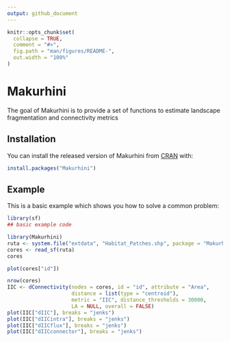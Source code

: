 ```yaml
---
output: github_document
---
```


<!-- README.md is generated from README.Rmd. Please edit that file -->

```r
knitr::opts_chunk$set(
  collapse = TRUE,
  comment = "#>",
  fig.path = "man/figures/README-",
  out.width = "100%"
)
```
# Makurhini

<!-- badges: start -->
<!-- badges: end -->

The goal of Makurhini is to provide a set of functions to estimate landscape fragmentation and connectivity metrics

## Installation

You can install the released version of Makurhini from [CRAN](https://CRAN.R-project.org) with:

``` r
install.packages("Makurhini")
```

## Example

This is a basic example which shows you how to solve a common problem:

```r
library(sf)
## basic example code
```
```r
library(Makurhini)
ruta <- system.file("extdata", "Habitat_Patches.shp", package = "Makurhini")
cores <- read_sf(ruta)
cores
```

```r
plot(cores["id"])
```


```r
nrow(cores)
IIC <- dConnectivity(nodes = cores, id = "id", attribute = "Area",
                     distance = list(type = "centroid"),
                     metric = "IIC", distance_thresholds = 30000,
                     LA = NULL, overall = FALSE)
plot(IIC["dIIC"], breaks = "jenks")
plot(IIC["dIICintra"], breaks = "jenks")
plot(IIC["dIICflux"], breaks = "jenks")
plot(IIC["dIICconnector"], breaks = "jenks")
```


